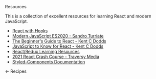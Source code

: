 <DocHeaderStack>
    <Heading as="h1">
        Resources
    </Heading>
    <EditDocsLink href="/resources.mdx" />
</DocHeaderStack>

This is a collection of excellent resources for learning React and modern JavaScript.

* [React with Hooks](https://reactwithhooks.netlify.app/docs/hello-world.html)
* [Modern JavaScript ES2020 - Sandro Turriate](https://turriate.com/articles/modern-javascript-everything-you-missed-over-10-years)
* [The Beginner's Guide to React - Kent C Dodds](https://egghead.io/courses/the-beginner-s-guide-to-react)
* [JavaScript to Know for React - Kent C Dodds](https://kentcdodds.com/blog/javascript-to-know-for-react)
* [React/Redux Learning Resources](https://github.com/markerikson/react-redux-links)
* [2021 React Crash Course - Traversy Media](https://www.youtube.com/watch?v=w7ejDZ8SWv8)
* [Styled-Components Documentation](https://styled-components.com/docs)

<DocFooterFlex>
    <DocFooterLink href="/docs/recipes" alignSelf="flex-start">
        &larr; Recipes
    </DocFooterLink>
</DocFooterFlex>
